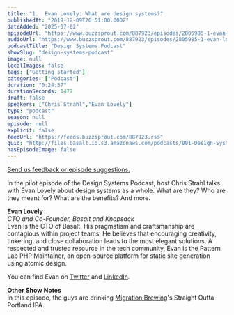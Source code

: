 ```yaml
---
title: "1.  Evan Lovely: What are design systems?"
publishedAt: "2019-12-09T20:51:00.000Z"
dateAdded: "2025-07-02"
episodeUrl: "https://www.buzzsprout.com/887923/episodes/2805985-1-evan-lovely-what-are-design-systems.mp3"
audioUrl: "https://www.buzzsprout.com/887923/episodes/2805985-1-evan-lovely-what-are-design-systems.mp3"
podcastTitle: "Design Systems Podcast"
showSlug: "design-systems-podcast"
image: null
localImages: false
tags: ["Getting started"]
categories: ["Podcast"]
duration: "0:24:37"
durationSeconds: 1477
draft: false
speakers: ["Chris Strahl","Evan Lovely"]
type: "podcast"
season: null
episode: null
explicit: false
feedUrl: "https://feeds.buzzsprout.com/887923.rss"
guid: "http://files.basalt.io.s3.amazonaws.com/podcasts/001-Design-Systems-Podcast.mp3"
hasEpisodeImage: false
---
```

[Send us feedback or episode suggestions.](https://www.buzzsprout.com/twilio/text_messages/887923/open_sms)

In the pilot episode of the Design Systems Podcast, host Chris Strahl talks with Evan Lovely about design systems as a whole. What are they? Who are they meant for? What are the benefits? And more.  

**Evan Lovely**  
_CTO and Co-Founder, Basalt and Knapsack_  
Evan is the CTO of Basalt. His pragmatism and craftsmanship are contagious within project teams. He believes that encouraging creativity, tinkering, and close collaboration leads to the most elegant solutions. A respected and trusted resource in the tech community, Evan is the Pattern Lab PHP Maintainer, an open-source platform for static site generation using atomic design.  
  
You can find Evan on [Twitter](https://twitter.com/evanlovely) and [LinkedIn](https://linkedin.com/in/evanlovely).  
  
**Other Show Notes**  
In this episode, the guys are drinking [Migration Brewing](http://migrationbrewing.com/)'s Straight Outta Portland IPA.
